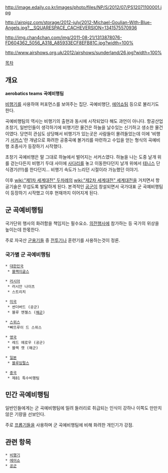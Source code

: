 http://image.edaily.co.kr/images/photo/files/NP/S/2012/07/PS12071100001.jpg

http://airpigz.com/storage/2012-july/2012-Michael-Goulian-With-Blue-Angels.jpg?__SQUARESPACE_CACHEVERSION=1341575570936

http://img.chan4chan.com/img/2011-08-21/1313878076-FD604362_5056_A318_A85933ECF8EFB81C.jpg?width=100%

http://www.airshows.org.uk/2012/airshows/sunderland/26.jpg?width=100%

[[목차]]
== 개요 ==
'''aerobatics teams'''
'''곡예비행팀'''

[[비행기]]를 사용하여 퍼포먼스를 보여주는 집단. 곡예비행단, [[에어쇼]]팀 등으로 불리기도 한다.

곡예비행팀의 역사는 비행기의 출현과 동시에 시작되었다 해도 과언이 아니다. 항공산업 초창기, 일반인들이 생각하기에 비행기란 물건은 하늘을 날수있는 신기하고 생소한 물건이였다. 당연히 관심도 상당해서 비행기가 있는곳은 사람들이 몰려들었는데 이에 '비행기 [[서커스]]'란 개념으로 화려한 공중곡예 볼거리를 마련하고 수입을 얻는 형식의 곡예비행 조종사가 등장하기 시작했다.

초창기 곡예비행은 말 그대로 하늘에서 벌어지는 서커스였다. 하늘을 나는 도중 날개 위를 걷는다든지 비행기 두대 사이에 [[사다리]]를 놓고 이동한다던지 날개 위에서 [[테니스]] 단식경기(!!!)를 한다던지... 비행기 속도가 느리던 시절이라 가능했던 이야기.

이후 [[wiki:"제1차 세계대전" 두차례의]] [[wiki:"제2차 세계대전" 세계대전]]을 거치면서 항공기술은 무섭도록 발달하게 된다. 본격적인 [[공군]]이 창설되면서 국가대표 군 곡예비행팀이 등장하기 시작했고 이후 현재까지 이어지게 된다.

== 군 곡예비행팀 ==
국가단위 행사의 화려함을 책임지는 필수요소. [[의전]]행사에 참가하는 등 국가의 위상을 높이는데 한몫한다.

주로 자국산 [[군용기]]들 중 [[전투기]]나 훈련기를 사용하는것이 정론.

=== 국가별 군 곡예비행팀 ===
 * [[대한민국]]
  * [[블랙이글스]]

 * [[러시아]]
  * 러시안 나이츠
  * 스트리치

 * [[미국]]
  * 썬더버드 (공군)
  * 블루 엔젤스 ([[해군]])

 * [[스위스]]
  *빠뜨루이 드 스위스

 * [[영국]]
  * 레드 에로우 (공군)
  * 블랙 캣 (해군)

 * [[일본]]
  * [[블루임펄스]]

 * [[중국]]
  * 제81 특수비행팀

== 민간 곡예비행팀 ==
일반인들에게는 군 곡예비행팀에 밀려 들러리로 취급되는 인식이 강하나 이쪽도 만만치 않은 기량을 선보인다.

주로 [[프롭기]]들을 사용하며 군 곡예비행팀에 비해 화려한 개인기가 강점.

== 관련 항목 ==
 * [[비행기]]
 * [[에어쇼]]
 * [[공군]]
